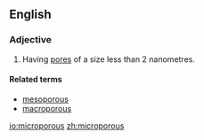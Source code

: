 ==English==

===Adjective===
{{wikipedia|microporous material}}
{{en-adj}}

# {{context|of a material|lang=en}} Having [[pore]]s of a size less than 2 nanometres.

====Related terms====
* [[mesoporous]]
* [[macroporous]]

[[io:microporous]]
[[zh:microporous]]